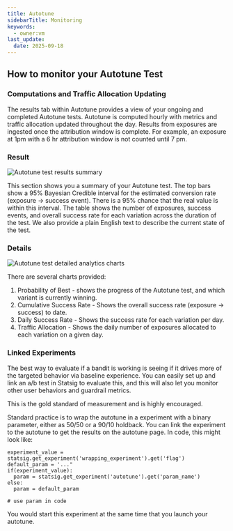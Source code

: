 ```yaml
---
title: Autotune
sidebarTitle: Monitoring
keywords:
  - owner:vm
last_update:
  date: 2025-09-18
---
```


## How to monitor your Autotune Test

### Computations and Traffic Allocation Updating

The results tab within Autotune provides a view of your ongoing and completed Autotune tests.  Autotune is computed hourly with metrics and traffic allocation updated throughout the day.  Results from exposures are ingested once the attribution window is complete.  For example, an exposure at 1pm with a 6 hr attribution window is not counted until 7 pm.

### Result

<Frame>
  <img src="https://user-images.githubusercontent.com/77478319/150008289-2119f756-ff71-4634-af85-fca840cf1e4c.png" alt="Autotune test results summary" />
</Frame>

This section shows you a summary of your Autotune test.  The top bars show a 95% Bayesian Credible interval for the estimated conversion rate (exposure -> success event).  There is a 95% chance that the real value is within this interval.  The table shows the number of exposures, success events, and overall success rate for each variation across the duration of the test.  We also provide a plain English text to describe the current state of the test.

### Details

<Frame>
  <img src="https://user-images.githubusercontent.com/77478319/150009034-74a9f2b9-42ee-4d24-9c95-5fe6dff35334.png" alt="Autotune test detailed analytics charts" />
</Frame>

There are several charts provided:
1. Probability of Best - shows the progress of the Autotune test, and which variant is currently winning.
2. Cumulative Success Rate - Shows the overall success rate (exposure -> success) to date.
3. Daily Success Rate - Shows the success rate for each variation per day.
4. Traffic Allocation - Shows the daily number of exposures allocated to each variation on a given day.


### Linked Experiments

The best way to evaluate if a bandit is working is seeing if it drives more of the targeted behavior via baseline experience. You can easily set up and link an a/b test in Statsig to evaluate this, and this will also let you monitor other user behaviors and guardrail metrics.

This is the gold standard of measurement and is highly encouraged.

Standard practice is to wrap the autotune in a experiment with a binary parameter, either as 50/50 or a 90/10 holdback.  You can link the experiment to the autotune to get the results on the autotune page. In code, this might look like:

```
experiment_value = statsig.get_experiment('wrapping_experiment').get('flag')
default_param = '..."
if(experiment_value):
  param = statsig.get_experiment('autotune').get('param_name')
else:
  param = default_param

# use param in code
```

You would start this experiment at the same time that you launch your autotune.
